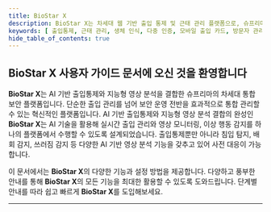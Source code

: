 ```yaml
---
title: BioStar X
description: BioStar X는 차세대 웹 기반 출입 통제 및 근태 관리 플랫폼으로, 슈프리마의 혁신적인 생체 인식 기술과 최신 보안 솔루션을 결합한 강력한 보안 시스템입니다.
keywords: [ 출입통제, 근태 관리, 생체 인식, 다중 인증, 모바일 출입 카드, 방문자 관리, 데이터 암호화, 보안 API, 기업 보안 ]
hide_table_of_contents: true
---
```


## BioStar X 사용자 가이드 문서에 오신 것을 환영합니다

**BioStar X**는 AI 기반 출입통제와 지능형 영상 분석을 결합한 슈프리마의 차세대 통합 보안 플랫폼입니다. 단순한 출입 관리를 넘어 보안 운영 전반을 효과적으로 통합 관리할 수 있는 혁신적인 플랫폼입니다. AI 기반 출입통제와 지능형 영상 분석 결합의 완성인 **BioStar X**는 AI 기술을 활용해 실시간 출입 관리와 영상 모니터링, 이상 행동 감지를 하나의 플랫폼에서 수행할 수 있도록 설계되었습니다. 출입통제뿐만 아니라 침입 탐지, 배회 감지, 쓰러짐 감지 등 다양한 AI 기반 영상 분석 기능을 갖추고 있어 사전 대응이 가능합니다.

이 문서에서는 **BioStar X**의 다양한 기능과 설정 방법을 제공합니다. 다양하고 풍부한 안내를 통해 **BioStar X**의 모든 기능을 최대한 활용할 수 있도록 도와드립니다. 단계별 안내를 따라 쉽고 빠르게 **BioStar X**를 도입해보세요.

---

<Overview/>